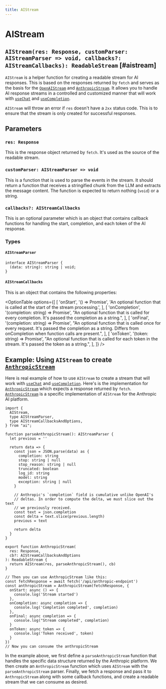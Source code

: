```yaml
---
title: AIStream
---
```



# AIStream

## `AIStream(res: Response, customParser: AIStreamParser => void, callbacks?: AIStreamCallbacks): ReadableStream` [#aistream]

`AIStream` is a helper function for creating a readable stream for AI responses. This is based on the responses returned by `fetch` and serves as the basis for the [`OpenAIStream`](./openai-stream) and [`AnthropicStream`](./anthropic-stream). It allows you to handle AI response streams in a controlled and customized manner that will work with [`useChat`](./use-chat) and [`useCompletion`](./use-completion).

`AIStream` will throw an error if `res` doesn't have a `2xx` status code. This is to ensure that the stream is only created for successful responses.

## Parameters

### `res: Response`

This is the response object returned by `fetch`. It's used as the source of the readable stream.

### `customParser: AIStreamParser => void`

This is a function that is used to parse the events in the stream. It should return a function that receives a stringified chunk from the LLM and extracts the message content. The function is expected to return nothing (`void`) or a string.

### `callbacks?: AIStreamCallbacks`

This is an optional parameter which is an object that contains callback functions for handling the start, completion, and each token of the AI response.

### Types

#### `AIStreamParser`

```tsx
interface AIStreamParser {
  (data: string): string | void;
}
```

#### `AIStreamCallbacks`

This is an object that contains the following properties:

<OptionTable
  options={[
    [
      'onStart',
      '() => Promise<void>',
      'An optional function that is called at the start of the stream processing.',
    ],
    [
      'onCompletion',
      '(completion: string) => Promise<void>',
      "An optional function that is called for every completion. It's passed the completion as a string.",
    ],
    [
      'onFinal',
      '(completion: string) => Promise<void>',
      "An optional function that is called once for every request. It's passed the completion as a string. Differs from onCompletion when function calls are present.",
    ],
    [
      'onToken',
      '(token: string) => Promise<void>',
      "An optional function that is called for each token in the stream. It's passed the token as a string.",
    ],
  ]}
/>

## Example: Using `AIStream` to create [`AnthropicStream`](./anthropic-stream)

Here is real example of how to use `AIStream` to create a stream that will work with [`useChat`](./use-chat) and [`useCompletion`](./use-completion). Here's is the implementation for [`AnthropicStream`](./anthropic-stream) which expects a response returned by `fetch`. [`AnthropicStream`](./anthropic-stream) is a specific implementation of `AIStream` for the Anthropic AI platform.

```tsx
import {
  AIStream,
  type AIStreamParser,
  type AIStreamCallbacksAndOptions,
} from "ai";

function parseAnthropicStream(): AIStreamParser {
  let previous = ''

  return data => {
    const json = JSON.parse(data) as {
      completion: string
      stop: string | null
      stop_reason: string | null
      truncated: boolean
      log_id: string
      model: string
      exception: string | null
    }

    // Anthropic's `completion` field is cumulative unlike OpenAI's
    // deltas. In order to compute the delta, we must slice out the text
    // we previously received.
    const text = json.completion
    const delta = text.slice(previous.length)
    previous = text

    return delta
  }
}

export function AnthropicStream(
  res: Response,
  cb?: AIStreamCallbacksAndOptions
): ReadableStream {
  return AIStream(res, parseAnthropicStream(), cb)
}

// Then you can use AnthropicStream like this:
const fetchResponse = await fetch('/api/anthropic-endpoint')
const anthropicStream = AnthropicStream(fetchResponse, {
  onStart: async () => {
    console.log('Stream started')
  },
  onCompletion: async completion => {
    console.log('Completion completed', completion)
  },
  onFinal: async completion => {
    console.log("Stream completed", completion)
  }
  onToken: async token => {
    console.log('Token received', token)
  }
})
// Now you can consume the anthropicStream
```

In the example above, we first define a `parseAnthropicStream` function that handles the specific data structure returned by the Anthropic platform.
We then create an `AnthropicStream` function which uses `AIStream` with the `parseAnthropicStream` parser.
Finally, we fetch a response and pass it to `AnthropicStream` along with some callback functions, and create a readable stream that we can consume as desired.
